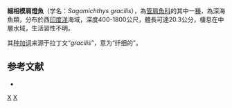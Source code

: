 {{Speciesbox
| taxon = Sagamichthys gracilis
| binomial_authority = [[Sazonov|Sazonov]], 1978
| status = NE
| status_system = IUCN3.1
}}

'''細相模肩燈魚'''（学名：''Sagamichthys gracilis''），為[[管肩魚科|管肩魚科]]的其中一[[種|種]]，為深海魚類，分布於西[[印度洋|印度洋]]海域，深度400-1800公尺，體長可達20.3公分，棲息在中層水域，生活習性不明。

其[[种加词|种加词]]来源于拉丁文“''gracilis''”，意为“纤细的”。

==参考文献==
*{{FishBase_species|genus=Sagamichthys|species=gracilis|year=2015|month=9}}

{{Taxonbar}}
[[Category:1978年描述的鱼类|X]]
[[Category:相模肩燈魚屬|X]]